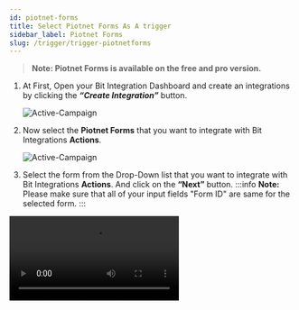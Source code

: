 ```yaml
---
id: piotnet-forms
title: Select Piotnet Forms As A trigger
sidebar_label: Piotnet Forms
slug: /trigger/trigger-piotnetforms
---
```



> **Note: Piotnet Forms is available on the free and pro version.**

1. At First, Open your Bit Integration Dashboard and create an integrations by clicking the **_“Create Integration”_** button.

   <Image src="trigger/piotnet-forms/_create-integrations" alt="Active-Campaign" w="1020" h="350"/>

2. Now select the **Piotnet Forms** that you want to integrate with Bit Integrations **Actions**.

   <Image src="trigger/piotnet-forms/_select-trigger" alt="Active-Campaign" w="1020" h="350"/>

3. Select the form from the Drop-Down list that you want to integrate with Bit Integrations **Actions**. And click on the **“Next”** button.
:::info
   **Note:** Please make sure that all of your input fields "Form ID" are same for the selected form.
:::
<Video src="piotnet-form-require-id" alt="Dropbox" w="1020" h="350" />
   <Image src="trigger/piotnet-forms/_piotnet-form" alt="Active-Campaign" w="1020" h="350"/> 
   
:::info
   After completing these steps, the **Actions** list will appear, and select the action you want to integrate with your selected **Trigger**. Now you have to **authorize** the Action. To know more about authorization, Go to **Actions** from the left side menu and select the Action you want to integrate with your chosen trigger.
:::

<Feedback/>